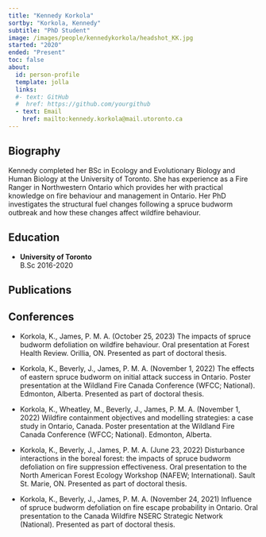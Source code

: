 ```yaml
---
title: "Kennedy Korkola"
sortby: "Korkola, Kennedy"
subtitle: "PhD Student"
image: /images/people/kennedykorkola/headshot_KK.jpg
started: "2020"
ended: "Present"
toc: false
about:
  id: person-profile
  template: jolla
  links:
  #- text: GitHub
  #  href: https://github.com/yourgithub
  - text: Email
    href: mailto:kennedy.korkola@mail.utoronto.ca
---
```


::: {#person-profile}
:::

## Biography

Kennedy completed her BSc in Ecology and Evolutionary Biology and Human Biology at the University of Toronto. She has experience as a Fire Ranger in Northwestern Ontario which provides her with practical knowledge on fire behaviour and management in Ontario. Her PhD investigates the structural fuel changes following a spruce budworm outbreak and how these changes affect wildfire behaviour.

## Education

-   **University of Toronto**<br /> B.Sc 2016-2020

## Publications

## Conferences

-   Korkola, K., James, P. M. A. (October 25, 2023) The impacts of spruce budworm defoliation on wildfire behaviour. Oral presentation at Forest Health Review. Orillia, ON. Presented as part of doctoral thesis.

-   Korkola, K., Beverly, J., James, P. M. A. (November 1, 2022) The effects of eastern spruce budworm on initial attack success in Ontario. Poster presentation at the Wildland Fire Canada Conference (WFCC; National). Edmonton, Alberta. Presented as part of doctoral thesis.  

-   Korkola, K., Wheatley, M., Beverly, J., James, P. M. A. (November 1, 2022) Wildfire containment objectives and modelling strategies: a case study in Ontario, Canada. Poster presentation at the Wildland Fire Canada Conference (WFCC; National). Edmonton, Alberta.  

-   Korkola, K., Beverly, J., James, P. M. A. (June 23, 2022) Disturbance interactions in the boreal forest: the impacts of spruce budworm defoliation on fire suppression effectiveness. Oral presentation to the North American Forest Ecology Workshop (NAFEW; International). Sault St. Marie, ON. Presented as part of doctoral thesis. 

-   Korkola, K., Beverly, J., James, P. M. A. (November 24, 2021) Influence of spruce budworm defoliation on fire escape probability in Ontario. Oral presentation to the Canada Wildfire NSERC Strategic Network (National). Presented as part of doctoral thesis. 
